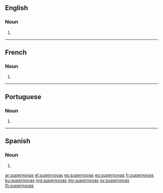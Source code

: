 ==English==

===Noun===
{{head|en|plural}}

# {{plural of|supernova|lang=en}}

----

==French==

===Noun===
{{head|fr|plural|g=?}}

# {{plural of|supernova|lang=fr}}

----

==Portuguese==

===Noun===
{{head|pt|plural}} {{g|f}}

# {{plural of|supernova|lang=pt}}

----

==Spanish==

===Noun===
{{head|es|noun form|g=m-p}}

# {{plural of|lang=es|supernova}}

[[ar:supernovas]]
[[el:supernovas]]
[[es:supernovas]]
[[eo:supernovas]]
[[fr:supernovas]]
[[ku:supernovas]]
[[mg:supernovas]]
[[my:supernovas]]
[[sv:supernovas]]
[[th:supernovas]]